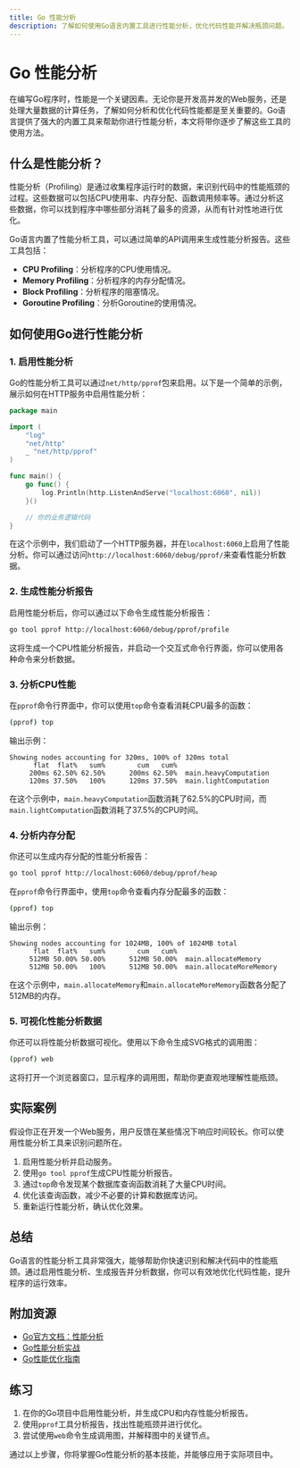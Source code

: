 ```yaml
---
title: Go 性能分析
description: 了解如何使用Go语言内置工具进行性能分析，优化代码性能并解决瓶颈问题。
---
```


# Go 性能分析

在编写Go程序时，性能是一个关键因素。无论你是开发高并发的Web服务，还是处理大量数据的计算任务，了解如何分析和优化代码性能都是至关重要的。Go语言提供了强大的内置工具来帮助你进行性能分析，本文将带你逐步了解这些工具的使用方法。

## 什么是性能分析？

性能分析（Profiling）是通过收集程序运行时的数据，来识别代码中的性能瓶颈的过程。这些数据可以包括CPU使用率、内存分配、函数调用频率等。通过分析这些数据，你可以找到程序中哪些部分消耗了最多的资源，从而有针对性地进行优化。

Go语言内置了性能分析工具，可以通过简单的API调用来生成性能分析报告。这些工具包括：

- **CPU Profiling**：分析程序的CPU使用情况。
- **Memory Profiling**：分析程序的内存分配情况。
- **Block Profiling**：分析程序的阻塞情况。
- **Goroutine Profiling**：分析Goroutine的使用情况。

## 如何使用Go进行性能分析

### 1. 启用性能分析

Go的性能分析工具可以通过`net/http/pprof`包来启用。以下是一个简单的示例，展示如何在HTTP服务中启用性能分析：

```go
package main

import (
    "log"
    "net/http"
    _ "net/http/pprof"
)

func main() {
    go func() {
        log.Println(http.ListenAndServe("localhost:6060", nil))
    }()

    // 你的业务逻辑代码
}
```

在这个示例中，我们启动了一个HTTP服务器，并在`localhost:6060`上启用了性能分析。你可以通过访问`http://localhost:6060/debug/pprof/`来查看性能分析数据。

### 2. 生成性能分析报告

启用性能分析后，你可以通过以下命令生成性能分析报告：

```bash
go tool pprof http://localhost:6060/debug/pprof/profile
```

这将生成一个CPU性能分析报告，并启动一个交互式命令行界面，你可以使用各种命令来分析数据。

### 3. 分析CPU性能

在`pprof`命令行界面中，你可以使用`top`命令查看消耗CPU最多的函数：

```bash
(pprof) top
```

输出示例：

```
Showing nodes accounting for 320ms, 100% of 320ms total
      flat  flat%   sum%        cum   cum%
     200ms 62.50% 62.50%      200ms 62.50%  main.heavyComputation
     120ms 37.50%   100%      120ms 37.50%  main.lightComputation
```

在这个示例中，`main.heavyComputation`函数消耗了62.5%的CPU时间，而`main.lightComputation`函数消耗了37.5%的CPU时间。

### 4. 分析内存分配

你还可以生成内存分配的性能分析报告：

```bash
go tool pprof http://localhost:6060/debug/pprof/heap
```

在`pprof`命令行界面中，使用`top`命令查看内存分配最多的函数：

```bash
(pprof) top
```

输出示例：

```
Showing nodes accounting for 1024MB, 100% of 1024MB total
      flat  flat%   sum%        cum   cum%
     512MB 50.00% 50.00%      512MB 50.00%  main.allocateMemory
     512MB 50.00%   100%      512MB 50.00%  main.allocateMoreMemory
```

在这个示例中，`main.allocateMemory`和`main.allocateMoreMemory`函数各分配了512MB的内存。

### 5. 可视化性能分析数据

你还可以将性能分析数据可视化。使用以下命令生成SVG格式的调用图：

```bash
(pprof) web
```

这将打开一个浏览器窗口，显示程序的调用图，帮助你更直观地理解性能瓶颈。

## 实际案例

假设你正在开发一个Web服务，用户反馈在某些情况下响应时间较长。你可以使用性能分析工具来识别问题所在。

1. 启用性能分析并启动服务。
2. 使用`go tool pprof`生成CPU性能分析报告。
3. 通过`top`命令发现某个数据库查询函数消耗了大量CPU时间。
4. 优化该查询函数，减少不必要的计算和数据库访问。
5. 重新运行性能分析，确认优化效果。

## 总结

Go语言的性能分析工具非常强大，能够帮助你快速识别和解决代码中的性能瓶颈。通过启用性能分析、生成报告并分析数据，你可以有效地优化代码性能，提升程序的运行效率。

## 附加资源

- [Go官方文档：性能分析](https://golang.org/pkg/net/http/pprof/)
- [Go性能分析实战](https://blog.golang.org/pprof)
- [Go性能优化指南](https://dave.cheney.net/tag/performance)

## 练习

1. 在你的Go项目中启用性能分析，并生成CPU和内存性能分析报告。
2. 使用`pprof`工具分析报告，找出性能瓶颈并进行优化。
3. 尝试使用`web`命令生成调用图，并解释图中的关键节点。

通过以上步骤，你将掌握Go性能分析的基本技能，并能够应用于实际项目中。